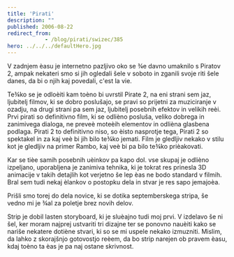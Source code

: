 ```yaml
---
title: 'Pirati'
description: ""
published: 2006-08-22
redirect_from: 
            - /blog/pirati/swizec/385
hero: ../../../defaultHero.jpg
---
```

V zadnjem èasu je internetno pazljivo oko se ¾e davno umaknilo s Piratov 2, ampak nekateri smo si jih ogledali šele v soboto in zganili svoje riti šele danes, da bi o njih kaj povedali, c'est la vie.  
  
Te¾ko se je odloèiti kam toèno bi uvrstil Pirate 2, na eni strani sem jaz, ljubitelj filmov, ki se dobro poslušajo, se pravi so prijetni za muziciranje v ozadju, na drugi strani pa sem jaz, ljubitelj posebnih efektov in velikih reèi. Prvi pirati so definitivno film, ki se odlièno posluša, veliko dobrega in zanimivega dialoga, ne preveè moteèih elementov in odlièna glasbena podlaga. Pirati 2 to definitivno niso, so èisto nasprotje tega, Pirati 2 so spektakel in za kaj veè bi jih bilo te¾ko jemati. Film je gledljiv nekako v stilu kot je gledljiv na primer Rambo, kaj veè bi pa bilo te¾ko prièakovati.  
  
Kar se tièe samih posebnih uèinkov pa kapo dol. vse skupaj je odlièno izpeljano, uporabljena je zanimiva tehnika, ki je tokrat res prinesla 3D animacije v takih detajlih kot verjetno še lep èas ne bodo standard v filmih. Bral sem tudi nekaj èlankov o postopku dela in stvar je res sapo jemajoèa.  
  
  
Prišli smo torej do dela novice, ki se dotika septemberskega stripa, še vedno mi je ¾al za poletje brez novih delov.  
  
Strip je dobil lasten storyboard, ki je sluèajno tudi moj prvi. V izdelavo še ni šel, ker moram najprej ustvariti tri dizajne ter se ponovno nauèiti kako se nariše nekatere dotiène stvari, ki so se mi uspele nekako izmuzniti. Mislim, da lahko z skorajšnjo gotovostjo reèem, da bo strip narejen ob pravem èasu, kdaj toèno ta èas je pa naj ostane skrivnost.